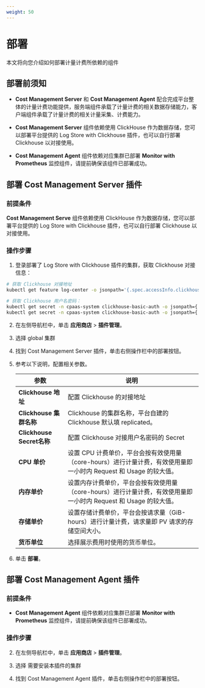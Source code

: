 ```yaml
---
weight: 50
---
```


# 部署 

本文将向您介绍如何部署计量计费所依赖的组件

## 部署前须知

* **Cost Management Server** 和  **Cost Management Agent** 配合完成平台整体的计量计费功能提供，服务端组件承载了计量计费的相关数据存储能力，客户端组件承载了计量计费的相关计量采集、计费能力。
  
* **Cost Management Server** 组件依赖使用 ClickHouse 作为数据存储，您可以部署平台提供的 Log Store with Clickhouse 插件，也可以自行部署 Clickhouse 以对接使用。
  
* **Cost Management Agent** 组件依赖对应集群已部署 **Monitor with Prometheus** 监控组件，请提前确保该组件已部署成功。

## 部署 Cost Management Server 插件

### 前提条件

**Cost Management Serve** 组件依赖使用 ClickHouse 作为数据存储，您可以部署平台提供的 Log Store with Clickhouse 插件，也可以自行部署 Clickhouse 以对接使用。

### 操作步骤

1. 登录部署了 Log Store with Clickhouse 插件的集群，获取 Clickhouse 对接信息：

```bash
# 获取 Clickhouse 对接地址
kubectl get feature log-center -o jsonpath='{.spec.accessInfo.clickhouse.address}'

# 获取 Clickhouse 用户名密码：
kubectl get secret -n cpaas-system clickhouse-basic-auth -o jsonpath={.data.username}\|base64 -d
kubectl get secret -n cpaas-system clickhouse-basic-auth -o jsonpath={.data.password}\|base64 -d
```

2. 在左侧导航栏中，单击 **应用商店** > **插件管理**。

2. 选择 global 集群

3. 找到 Cost Management Server 插件，单击右侧操作栏中的部署按钮。

4. 参考以下说明，配置相关参数。

    | 参数 | 说明 |
    | ---- | ---- |
    | **Clickhouse 地址** | 配置 Clickhouse 的对接地址|
    | **Clickhouse 集群名称**| Clickhouse 的集群名称，平台自建的 Clickhouse 默认填 replicated。|
    | **Clickhouse Secret名称**| 配置 Clickhouse 对接用户名密码的 Secret|
    | **CPU 单价**| 设置 CPU 计费单价，平台会按有效使用量（core-hours）进行计量计费，有效使用量即一小时内 Request 和 Usage 的较大值。|
    | **内存单价**| 设置内存计费单价，平台会按有效使用量（core-hours）进行计量计费，有效使用量即一小时内 Request 和 Usage 的较大值。|
    | **存储单价**| 设置存储计费单价，平台会按请求量（GiB-hours）进行计量计费，请求量即 PV 请求的存储空间大小。|
    | **货币单位**| 选择展示费用时使用的货币单位。|

5. 单击 **部署**。


## 部署 Cost Management Agent 插件


### 前提条件

* **Cost Management Agent** 组件依赖对应集群已部署 **Monitor with Prometheus** 监控组件，请提前确保该组件已部署成功。

### 操作步骤

2. 在左侧导航栏中，单击 **应用商店** > **插件管理**。

2. 选择 需要安装本插件的集群

3. 找到 Cost Management Agent 插件，单击右侧操作栏中的部署按钮。
